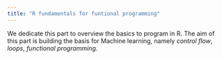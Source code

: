 ```yaml
---
title: "R fundamentals for funtional programming"
---
```

We dedicate this part to overview the basics to program in R. The aim of this
part is building the basis for Machine learning, namely 
*control flow*, *loops*, *functional programming*.

